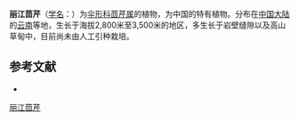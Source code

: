 {{NoteTA|G1=LS}}
{{Speciesbox
| name = 丽江茴芹
| status = 
| status_system = 
| image = 
| genus = Pimpinella
| species = rockii
| authority = Wolff in Fedde
}}

'''丽江茴芹'''（[[学名|学名]]：{{lang|la|''Pimpinella rockii''}}）为[[伞形科|伞形科]][[茴芹属|茴芹属]]的植物，为中国的特有植物。分布在[[中国大陆|中国大陆]]的[[云南|云南]]等地，生长于海拔2,800米至3,500米的地区，多生长于岩壁缝隙以及高山草甸中，目前尚未由人工引种栽培。

== 参考文献 ==
<div class="references-small">
* {{cite web| url =http://www.bioinfo.cn/db05/KmzwSpecies.php?action=view&id=22912| title =丽江茴芹| work =《中国高等植物数据库全库》| publisher =中国科学院微生物研究所| author =昆明植物研究所| accessdate =2009-02-25| deadurl =yes| archiveurl =https://web.archive.org/web/20160305032249/http://www.bioinfo.cn/db05/KmzwSpecies.php?action=view&id=22912| archivedate =2016-03-05}}
</div>
{{Taxonbar|from=Q10877560}}

[[Category:茴芹属|丽江茴芹]]


{{Apiales-stub}}